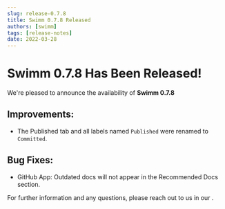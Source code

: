 ```yaml
---
slug: release-0.7.8
title: Swimm 0.7.8 Released
authors: [swimm] 
tags: [release-notes]
date: 2022-03-28
---
```


# Swimm 0.7.8 Has Been Released!

We're pleased to announce the availability of **Swimm 0.7.8**<SwimmMoji text="release"/>

<SwimmReleaseBlogPost version="0.7.8" />

<SwimmReleaseVideo version="0.7.8" />

## Improvements:
 - The Published tab and all labels named `Published` were renamed to `Committed`.

## Bug Fixes:
 - GitHub App: Outdated docs will not appear in the Recommended Docs section.


For further information and any questions, please reach out to us in our <SwimmLink target="slack" />.

<SwimmReleaseTweet version="0.7.8" />
